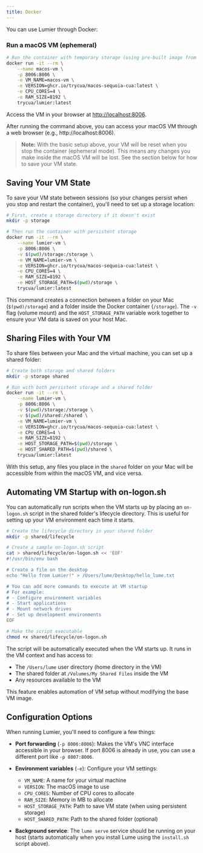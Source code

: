 ```yaml
---
title: Docker
---
```


You can use Lumier through Docker:

### Run a macOS VM (ephemeral)
```bash
# Run the container with temporary storage (using pre-built image from Docker Hub)
docker run -it --rm \
    --name macos-vm \
    -p 8006:8006 \
    -e VM_NAME=macos-vm \
    -e VERSION=ghcr.io/trycua/macos-sequoia-cua:latest \
    -e CPU_CORES=4 \
    -e RAM_SIZE=8192 \
    trycua/lumier:latest
```
Access the VM in your browser at [http://localhost:8006](http://localhost:8006).

After running the command above, you can access your macOS VM through a web browser (e.g., http://localhost:8006).

> **Note:** With the basic setup above, your VM will be reset when you stop the container (ephemeral mode). This means any changes you make inside the macOS VM will be lost. See the section below for how to save your VM state.

## Saving Your VM State

To save your VM state between sessions (so your changes persist when you stop and restart the container), you'll need to set up a storage location:

```bash
# First, create a storage directory if it doesn't exist
mkdir -p storage

# Then run the container with persistent storage
docker run -it --rm \
    --name lumier-vm \
    -p 8006:8006 \
    -v $(pwd)/storage:/storage \
    -e VM_NAME=lumier-vm \
    -e VERSION=ghcr.io/trycua/macos-sequoia-cua:latest \
    -e CPU_CORES=4 \
    -e RAM_SIZE=8192 \
    -e HOST_STORAGE_PATH=$(pwd)/storage \
    trycua/lumier:latest
```

This command creates a connection between a folder on your Mac (`$(pwd)/storage`) and a folder inside the Docker container (`/storage`). The `-v` flag (volume mount) and the `HOST_STORAGE_PATH` variable work together to ensure your VM data is saved on your host Mac.

## Sharing Files with Your VM

To share files between your Mac and the virtual machine, you can set up a shared folder:

```bash
# Create both storage and shared folders
mkdir -p storage shared

# Run with both persistent storage and a shared folder
docker run -it --rm \
    --name lumier-vm \
    -p 8006:8006 \
    -v $(pwd)/storage:/storage \
    -v $(pwd)/shared:/shared \
    -e VM_NAME=lumier-vm \
    -e VERSION=ghcr.io/trycua/macos-sequoia-cua:latest \
    -e CPU_CORES=4 \
    -e RAM_SIZE=8192 \
    -e HOST_STORAGE_PATH=$(pwd)/storage \
    -e HOST_SHARED_PATH=$(pwd)/shared \
    trycua/lumier:latest
```

With this setup, any files you place in the `shared` folder on your Mac will be accessible from within the macOS VM, and vice versa.

## Automating VM Startup with on-logon.sh

You can automatically run scripts when the VM starts up by placing an `on-logon.sh` script in the shared folder's lifecycle directory. This is useful for setting up your VM environment each time it starts.

```bash
# Create the lifecycle directory in your shared folder
mkdir -p shared/lifecycle

# Create a sample on-logon.sh script
cat > shared/lifecycle/on-logon.sh << 'EOF'
#!/usr/bin/env bash

# Create a file on the desktop
echo "Hello from Lumier!" > /Users/lume/Desktop/hello_lume.txt

# You can add more commands to execute at VM startup
# For example:
# - Configure environment variables
# - Start applications
# - Mount network drives
# - Set up development environments
EOF

# Make the script executable
chmod +x shared/lifecycle/on-logon.sh
```

The script will be automatically executed when the VM starts up. It runs in the VM context and has access to:

- The `/Users/lume` user directory (home directory in the VM)
- The shared folder at `/Volumes/My Shared Files` inside the VM
- Any resources available to the VM

This feature enables automation of VM setup without modifying the base VM image.

## Configuration Options

When running Lumier, you'll need to configure a few things:

- **Port forwarding** (`-p 8006:8006`): Makes the VM's VNC interface accessible in your browser. If port 8006 is already in use, you can use a different port like `-p 8007:8006`.

- **Environment variables** (`-e`): Configure your VM settings:
  - `VM_NAME`: A name for your virtual machine
  - `VERSION`: The macOS image to use
  - `CPU_CORES`: Number of CPU cores to allocate
  - `RAM_SIZE`: Memory in MB to allocate
  - `HOST_STORAGE_PATH`: Path to save VM state (when using persistent storage)
  - `HOST_SHARED_PATH`: Path to the shared folder (optional)

- **Background service**: The `lume serve` service should be running on your host (starts automatically when you install Lume using the `install.sh` script above).